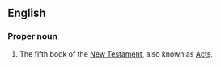 ==English==
{{book of the Bible|Acts of the Apostles}}
===Proper noun===
{{en-proper noun}}
# The fifth book of the [[New Testament]], also known as [[Acts]].